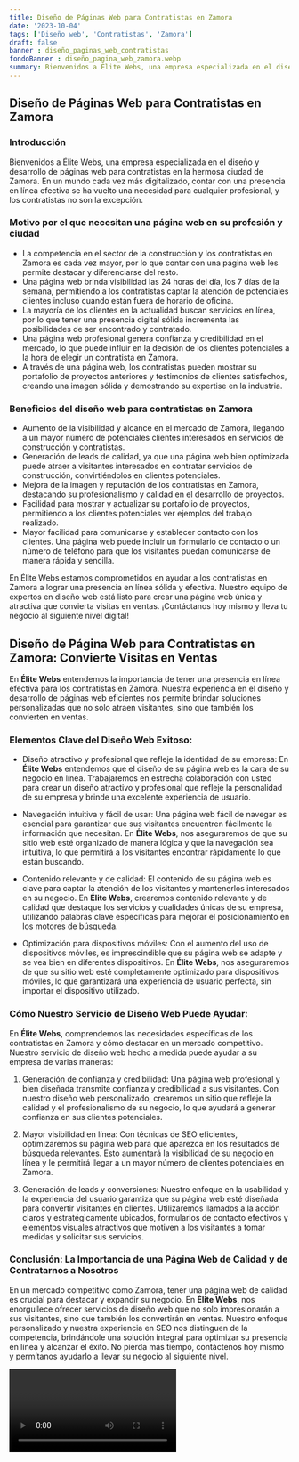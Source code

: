 ```yaml
---
title: Diseño de Páginas Web para Contratistas en Zamora
date: '2023-10-04'
tags: ['Diseño web', 'Contratistas', 'Zamora']
draft: false
banner : diseño_paginas_web_contratistas
fondoBanner : diseño_pagina_web_zamora.webp
summary: Bienvenidos a Élite Webs, una empresa especializada en el diseño y desarrollo de páginas web para contratistas en la hermosa ciudad de Zamora. En un mundo cada vez más digitalizado, contar con una presencia en línea efectiva se ha vuelto una necesidad para cualquier profesional, y los contratistas no son la excepción.
---
```


## Diseño de Páginas Web para Contratistas en Zamora

### Introducción

Bienvenidos a Élite Webs, una empresa especializada en el diseño y desarrollo de páginas web para contratistas en la hermosa ciudad de Zamora. En un mundo cada vez más digitalizado, contar con una presencia en línea efectiva se ha vuelto una necesidad para cualquier profesional, y los contratistas no son la excepción.

### Motivo por el que necesitan una página web en su profesión y ciudad

- La competencia en el sector de la construcción y los contratistas en Zamora es cada vez mayor, por lo que contar con una página web les permite destacar y diferenciarse del resto.
- Una página web brinda visibilidad las 24 horas del día, los 7 días de la semana, permitiendo a los contratistas captar la atención de potenciales clientes incluso cuando están fuera de horario de oficina.
- La mayoría de los clientes en la actualidad buscan servicios en línea, por lo que tener una presencia digital sólida incrementa las posibilidades de ser encontrado y contratado.
- Una página web profesional genera confianza y credibilidad en el mercado, lo que puede influir en la decisión de los clientes potenciales a la hora de elegir un contratista en Zamora.
- A través de una página web, los contratistas pueden mostrar su portafolio de proyectos anteriores y testimonios de clientes satisfechos, creando una imagen sólida y demostrando su expertise en la industria.

### Beneficios del diseño web para contratistas en Zamora

- Aumento de la visibilidad y alcance en el mercado de Zamora, llegando a un mayor número de potenciales clientes interesados en servicios de construcción y contratistas.
- Generación de leads de calidad, ya que una página web bien optimizada puede atraer a visitantes interesados en contratar servicios de construcción, convirtiéndolos en clientes potenciales.
- Mejora de la imagen y reputación de los contratistas en Zamora, destacando su profesionalismo y calidad en el desarrollo de proyectos.
- Facilidad para mostrar y actualizar su portafolio de proyectos, permitiendo a los clientes potenciales ver ejemplos del trabajo realizado.
- Mayor facilidad para comunicarse y establecer contacto con los clientes. Una página web puede incluir un formulario de contacto o un número de teléfono para que los visitantes puedan comunicarse de manera rápida y sencilla.

En Élite Webs estamos comprometidos en ayudar a los contratistas en Zamora a lograr una presencia en línea sólida y efectiva. Nuestro equipo de expertos en diseño web está listo para crear una página web única y atractiva que convierta visitas en ventas. ¡Contáctanos hoy mismo y lleva tu negocio al siguiente nivel digital!

<GifSeo />

<Cta />

## Diseño de Página Web para Contratistas en Zamora: Convierte Visitas en Ventas 

En **Élite Webs** entendemos la importancia de tener una presencia en línea efectiva para los contratistas en Zamora. Nuestra experiencia en el diseño y desarrollo de páginas web eficientes nos permite brindar soluciones personalizadas que no solo atraen visitantes, sino que también los convierten en ventas. 

### Elementos Clave del Diseño Web Exitoso: 

- Diseño atractivo y profesional que refleje la identidad de su empresa: En **Élite Webs** entendemos que el diseño de su página web es la cara de su negocio en línea. Trabajaremos en estrecha colaboración con usted para crear un diseño atractivo y profesional que refleje la personalidad de su empresa y brinde una excelente experiencia de usuario.

- Navegación intuitiva y fácil de usar: Una página web fácil de navegar es esencial para garantizar que sus visitantes encuentren fácilmente la información que necesitan. En **Élite Webs**, nos aseguraremos de que su sitio web esté organizado de manera lógica y que la navegación sea intuitiva, lo que permitirá a los visitantes encontrar rápidamente lo que están buscando.

- Contenido relevante y de calidad: El contenido de su página web es clave para captar la atención de los visitantes y mantenerlos interesados en su negocio. En **Élite Webs**, crearemos contenido relevante y de calidad que destaque los servicios y cualidades únicas de su empresa, utilizando palabras clave específicas para mejorar el posicionamiento en los motores de búsqueda.

- Optimización para dispositivos móviles: Con el aumento del uso de dispositivos móviles, es imprescindible que su página web se adapte y se vea bien en diferentes dispositivos. En **Élite Webs**, nos aseguraremos de que su sitio web esté completamente optimizado para dispositivos móviles, lo que garantizará una experiencia de usuario perfecta, sin importar el dispositivo utilizado.

### Cómo Nuestro Servicio de Diseño Web Puede Ayudar: 

En **Élite Webs**, comprendemos las necesidades específicas de los contratistas en Zamora y cómo destacar en un mercado competitivo. Nuestro servicio de diseño web hecho a medida puede ayudar a su empresa de varias maneras:

1. Generación de confianza y credibilidad: Una página web profesional y bien diseñada transmite confianza y credibilidad a sus visitantes. Con nuestro diseño web personalizado, crearemos un sitio que refleje la calidad y el profesionalismo de su negocio, lo que ayudará a generar confianza en sus clientes potenciales.

2. Mayor visibilidad en línea: Con técnicas de SEO eficientes, optimizaremos su página web para que aparezca en los resultados de búsqueda relevantes. Esto aumentará la visibilidad de su negocio en línea y le permitirá llegar a un mayor número de clientes potenciales en Zamora.

3. Generación de leads y conversiones: Nuestro enfoque en la usabilidad y la experiencia del usuario garantiza que su página web esté diseñada para convertir visitantes en clientes. Utilizaremos llamados a la acción claros y estratégicamente ubicados, formularios de contacto efectivos y elementos visuales atractivos que motiven a los visitantes a tomar medidas y solicitar sus servicios.

### Conclusión: La Importancia de una Página Web de Calidad y de Contratarnos a Nosotros

En un mercado competitivo como Zamora, tener una página web de calidad es crucial para destacar y expandir su negocio. En **Élite Webs**, nos enorgullece ofrecer servicios de diseño web que no solo impresionarán a sus visitantes, sino que también los convertirán en ventas. Nuestro enfoque personalizado y nuestra experiencia en SEO nos distinguen de la competencia, brindándole una solución integral para optimizar su presencia en línea y alcanzar el éxito. No pierda más tiempo, contáctenos hoy mismo y permítanos ayudarlo a llevar su negocio al siguiente nivel.

<Video />

<CtaBot job='Contratistas' city='Zamora'/>

<Gmaps query='Zamora+españa+maps' />